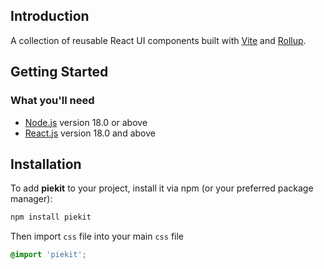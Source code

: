 
<Meta title="Docs/Introduction" />
<Title>Welcome to the PieKit</Title>

## Introduction

A collection of reusable React UI components built with [Vite](https://vitejs.dev/) and [Rollup](https://rollupjs.org/).

## Getting Started

### What you'll need

- [Node.js](https://nodejs.org/en/download/) version 18.0 or above
- [React.js](https://react.dev/) version 18.0 and above

## Installation

To add **piekit** to your project, install it via npm (or your preferred package manager):

```bash
npm install piekit
```

Then import `css` file into your main `css` file

```css
@import 'piekit';
```